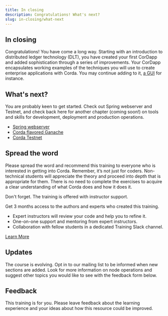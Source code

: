 ```yaml
---
title: In closing
description: Congratulations! What's next?
slug: in-closing/what-next
---
```



## In closing

Congratulations! You have come a long way. Starting with an introduction to distributed ledger technology (DLT), you have created your first CorDapp and added sophistication through a series of improvements. Your CorDapp encapsulates working examples of the techniques you will use to create enterprise applications with Corda. You may continue adding to it, [a GUI](https://github.com/corda/samples-java/tree/master/Basic/spring-webserver) for instance.

## What's next?

You are probably keen to get started. Check out Spring webserver and Testnet, and check back here for another chapter (coming soon!) on tools and skills for development, deployment and production operations. 

- [Spring webserver](https://github.com/corda/samples-java/tree/master/Basic/spring-webserver)
- [Corda flavored Ganache](https://blog.b9lab.com/cordacon-2019-highlights-truffles-corda-flavored-ganache-b83bf00f7c29)
- [Corda Testnet](https://docs.corda.net/docs/corda-os/4.4/corda-testnet-intro.html)

## Spread the word

Please spread the word and recommend this training to everyone who is interested in getting into Corda. Remember, it’s not just for coders. Non-technical students will appreciate the theory and proceed into depth that is appropriate for them. There is no need to complete the exercises to acquire a clear understanding of what Corda does and how it does it.

Don't forget. The training is offered with instructor support.

<HighlightBox type="support">

Get 3 months access to the authors and experts who created this training.

* Expert instructors will review your code and help you to refine it.
* One-on-one support and mentoring from expert instructors.
* Collaboration with fellow students in a dedicated Training Slack channel.

<div class="cta-wrapper">
<a href="/in-closing/get-paid-support/" class="cta-button">Learn More</a>
</div>
</HighlightBox>

## Updates

The course is evolving. Opt in to our mailing list to be informed when new sections are added. Look for more information on node operations and suggest other topics you would like to see with the feedback form below.

<!-- TODO: Possibility of gathering email addresses for opt-in contacts? -->

## Feedback

This training is for you. Please leave feedback about the learning experience and your ideas about how this resource could be improved.

<!-- TODO: form -->

